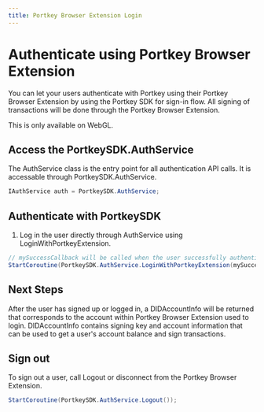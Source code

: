 ```yaml
---
title: Portkey Browser Extension Login
---
```


# Authenticate using Portkey Browser Extension

You can let your users authenticate with Portkey using their Portkey Browser Extension by using the Portkey SDK for sign-in flow. All signing of transactions will be done through the Portkey Browser Extension.

This is only available on WebGL.

## Access the PortkeySDK.AuthService

The AuthService class is the entry point for all authentication API calls. It is accessable through PortkeySDK.AuthService.

```c#
IAuthService auth = PortkeySDK.AuthService;
```

## Authenticate with PortkeySDK

1. Log in the user directly through AuthService using LoginWithPortkeyExtension.

```c#
// mySuccessCallback will be called when the user successfully authenticated with Portkey Browser Extension.
StartCoroutine(PortkeySDK.AuthService.LoginWithPortkeyExtension(mySuccessCallback));
```

## Next Steps

After the user has signed up or logged in, a DIDAccountInfo will be returned that corresponds to the account within Portkey Browser Extension used to login. DIDAccountInfo contains signing key and account information that can be used to get a user's account balance and sign transactions.

## Sign out

To sign out a user, call Logout or disconnect from the Portkey Browser Extension.
```c#
StartCoroutine(PortkeySDK.AuthService.Logout());
```